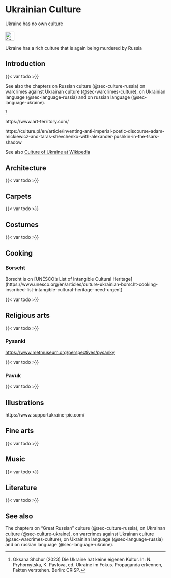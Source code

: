 # Ukrainian Culture {#sec-culture-ukraine}

::: {.callout-caution title="Myth"}
Ukraine has no own culture
[<br></br>![Search for topic in EUvsDisinfo](../all_common_img/EUvsDisinfo_400x240.jpg){height=2em}](https://euvsdisinfo.eu/disinformation-cases/?text=Culture+Ukraine&sort=relevance)
:::

::: {.callout-tip title="Truth"}
Ukraine has a rich culture that is again being murdered by Russia
:::

## Introduction

{{< var todo >}}

See also the chapters on Russian culture (@sec-culture-russia) on warcrimes against Ukrainan culture (@sec-warcrimes-culture), on Ukrainian language (@sec-language-russia) and on russian language (@sec-language-ukraine).

[^culture-ukraine-5]


https://www.art-territory.com/

https://culture.pl/en/article/inventing-anti-imperial-poetic-discourse-adam-mickiewicz-and-taras-shevchenko-with-alexander-pushkin-in-the-tsars-shadow



See also [Culture of Ukraine at Wikipedia](https://en.wikipedia.org/wiki/Culture_of_Ukraine)

## Architecture

{{< var todo >}}

## Carpets

{{< var todo >}}

## Costumes

{{< var todo >}}

## Cooking

### Borscht

Borscht is on [UNESCO’s List of Intangible Cultural Heritage]
(https://www.unesco.org/en/articles/culture-ukrainian-borscht-cooking-inscribed-list-intangible-cultural-heritage-need-urgent)

{{< var todo >}}

## Religious arts

{{< var todo >}}

### Pysanki

[https://www.metmuseum.org/perspectives/pysanky](https://www.metmuseum.org/perspectives/pysanky)

{{< var todo >}}

### Pavuk

{{< var todo >}}

## Illustrations

https://www.supportukraine-pic.com/


## Fine arts

{{< var todo >}}

## Music

{{< var todo >}}

## Literature

{{< var todo >}}





## See also

The chapters on "Great Russian" culture (@sec-culture-russia), on Ukrainan culture (@sec-culture-ukraine), on warcrimes against Ukrainan culture (@sec-warcrimes-culture), on Ukrainian language (@sec-language-russia) and on russian language (@sec-language-ukraine).

[^culture-ukraine-5]:  Oksana Shchur (2023) Die Ukraine hat keine eigenen Kultur. In: N. Pryhornytska, K. Pavlova, ed. Ukraine im Fokus. Propaganda erkennen, Fakten verstehen. Berlin: CRISP.


